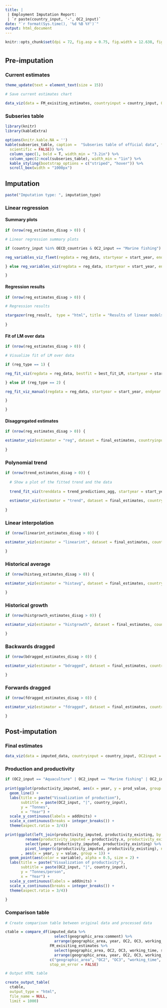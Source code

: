 ```yaml
---
title: | 
 | Employment Imputation Report:
 | `r paste(country_input, '-', OC2_input)`
date: "`r format(Sys.time(), '%d %B %Y')`"
output: html_document
---
```


```r
knitr::opts_chunk$set(dpi = 72, fig.asp = 0.75, fig.width = 12.638, fig.retina = 1, fig.align = "left")
```

# {.tabset .tabset-pills}

## Pre-imputation {.tabset}

### Current estimates

```r

theme_update(text = element_text(size = 15))

# Save current estimates chart

data_viz(data = FM_exisiting_estimates, countryinput = country_input, OC2input = OC2_input, title = "Visualization of current estimates")

```

### Subseries table

```r

library(knitr)
library(kableExtra)

options(knitr.kable.NA = '')
kable(subseries_table, caption =  "Subseries table of official data", format.args = list(big.mark = " ",
  scientific = FALSE)) %>%
  column_spec(1, bold = T, width_min = "3.2in") %>% 
  column_spec(2:ncol(subseries_table), width_min = "1in") %>% 
  kable_styling(bootstrap_options = c("striped", "hover")) %>%
  scroll_box(width = "1000px")

```

## Imputation {.tabset}

```r

paste("Imputation type: ", imputation_type)

```

### Linear regression

#### Summary plots

```r

if (nrow(reg_estimates_disag > 0)) {

# Linear regression summary plots

if (country_input %in% OECD_countries & OC2_input == "Marine fishing") {

reg_variables_viz_fleet(regdata = reg_data, startyear = start_year, endyear = end_year, OC2input = OC2_input, countryinput = country_input)

} else reg_variables_viz(regdata = reg_data, startyear = start_year, endyear = end_year, OC2input = OC2_input, countryinput = country_input)

}

```

#### Regression results

```r

if (nrow(reg_estimates_disag > 0)) {

# Regression results

stargazer(reg_result,  type = "html", title = "Results of linear models", align = TRUE, single.row = TRUE, notes="<span>&#42;&#42;&#42;</span>: p<0.01; <span>&#42;&#42;</span>: p<0.05; <span>&#42;</span>: p<0.1", notes.append=F) 
  
}

```

#### Fit of LM over data

```r

if (nrow(reg_estimates_disag > 0)) {

# Visualize fit of LM over data

if (reg_type == 1) {

reg_fit_viz(regdata = reg_data, bestfit = best_fit_LM, startyear = start_year, endyear = end_year, countryinput = country_input, OC2input = OC2_input, best_R2 = best_fit_LM_R2) 

} else if (reg_type == 2) {

reg_fit_viz_manual(regdata = reg_data, startyear = start_year, endyear = end_year, countryinput = country_input, OC2input = OC2_input, best_R2 = best_fit_LM_R2)

}

}

```

#### Disaggregated estimates

```r

if (nrow(reg_estimates_disag > 0)) {

estimator_viz(estimator = "reg", dataset = final_estimates, countryinput = country_input, OC2input = OC2_input)
   
}

```

### Polynomial trend

```r

if (nrow(trend_estimates_disag > 0)) {
    
  # Show a plot of the fitted trend and the data
  
  trend_fit_viz(trenddata = trend_predictions_agg, startyear = start_year, endyear = end_year, countryinput = country_input, OC2input = OC2_input)
  
  estimator_viz(estimator = "trend", dataset = final_estimates, countryinput = country_input, OC2input = OC2_input)
   
}

```

### Linear interpolation

```r

if (nrow(linearint_estimates_disag > 0)) {

estimator_viz(estimator = "linearint", dataset = final_estimates, countryinput = country_input, OC2input = OC2_input)

}

```

### Historical average

```r

if (nrow(histavg_estimates_disag > 0)) {

estimator_viz(estimator = "histavg", dataset = final_estimates, countryinput = country_input, OC2input = OC2_input)

}

```

### Historical growth

```r

if (nrow(histgrowth_estimates_disag > 0)) {

estimator_viz(estimator = "histgrowth", dataset = final_estimates, countryinput = country_input, OC2input = OC2_input)

}

```

### Backwards dragged

```r

if (nrow(bdragged_estimates_disag > 0)) {

estimator_viz(estimator = "bdragged", dataset = final_estimates, countryinput = country_input, OC2input = OC2_input)

}

```

### Forwards dragged

```r

if (nrow(fdragged_estimates_disag > 0)) {

estimator_viz(estimator = "fdragged", dataset = final_estimates, countryinput = country_input, OC2input = OC2_input)

}

```

## Post-imputation {.tabset .active}

### Final estimates

```r

data_viz(data = imputed_data, countryinput = country_input, OC2input = OC2_input, title = "Visualization of final imputed data")

```

### Production and productivity

```r

if (OC2_input == "Aquaculture" | OC2_input == "Marine fishing" | OC2_input == "Inland fishing") {
 
print(ggplot(productivity_imputed, aes(x = year, y = prod_value, group = 1)) + 
  geom_line() +
  labs(title = paste("Visualization of production"), 
       subtitle = paste(OC2_input, "|", country_input), 
       y = "Tonnes",
       x = "Year") +
  scale_y_continuous(labels = addUnits) + 
  scale_x_continuous(breaks = integer_breaks()) +
  theme(aspect.ratio = 3/4))

print(ggplot(left_join(productivity_imputed, productivity_existing, by = "year") %>%
         rename(productivity_imputed = productivity.x, productivity_existing = productivity.y) %>%
         select(year, productivity_imputed, productivity_existing) %>%
         pivot_longer(c(productivity_imputed, productivity_existing), names_to = "variable", values_to = "value")
       , aes(x = year, y = value, group = 1)) + 
  geom_point(aes(color = variable), alpha = 0.5, size = 2) +
  labs(title = paste("Visualization of productivity"), 
       subtitle = paste(OC2_input, "|", country_input), 
       y = "Tonnes/person",
       x = "Year") +
  scale_y_continuous(labels = addUnits) + 
  scale_x_continuous(breaks = integer_breaks()) +
  theme(aspect.ratio = 3/4))
   
}

```

### Comparison table

```r

# Create comparison table between original data and processed data

ctable = compare_df(imputed_data %>%
                      select(geographic_area:comment) %>%
                      arrange(geographic_area, year, OC2, OC3, working_time, sex), 
                    FM_exisiting_estimates %>% 
                      select(geographic_area, OC2, OC3, working_time, sex, year, value, flag, comment) %>%
                      arrange(geographic_area, year, OC2, OC3, working_time, sex), 
                    c("geographic_area", "OC2", "OC3", "working_time", "sex", "year"),
                    stop_on_error = FALSE)

# Output HTML table

create_output_table(
  ctable,
  output_type = "html",
  file_name = NULL,
  limit = 1000)

```